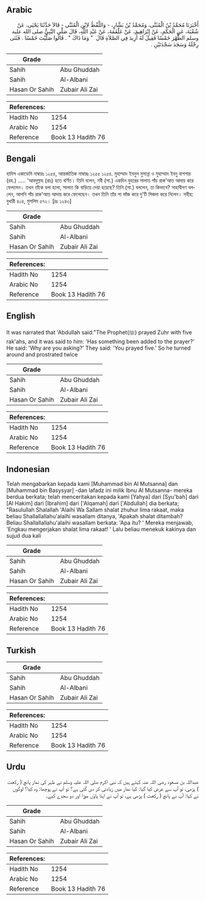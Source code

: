 ## Arabic


<div dir="rtl" lang="ar" style={{fontSize:'larger',backgroundColor:'#f8f9fa',padding:20}}>
أَخْبَرَنَا مُحَمَّدُ بْنُ الْمُثَنَّى، وَمُحَمَّدُ بْنُ بَشَّارٍ، - وَاللَّفْظُ لاِبْنِ الْمُثَنَّى - قَالاَ حَدَّثَنَا يَحْيَى، عَنْ شُعْبَةَ، عَنِ الْحَكَمِ، عَنْ إِبْرَاهِيمَ، عَنْ عَلْقَمَةَ، عَنْ عَبْدِ اللَّهِ، قَالَ صَلَّى النَّبِيُّ صلى الله عليه وسلم الظُّهْرَ خَمْسًا فَقِيلَ لَهُ أَزِيدَ فِي الصَّلاَةِ قَالَ ‏ "‏ وَمَا ذَاكَ ‏"‏ ‏.‏ قَالُوا صَلَّيْتَ خَمْسًا ‏.‏ فَثَنَى رِجْلَهُ وَسَجَدَ سَجْدَتَيْنِ ‏.‏
</div>
<div style={{backgroundColor:'#f8f9fa',padding:20, marginBottom: 10}}><table> <thead> <tr> <th>Grade</th> <th></th> </tr> </thead> <tbody> <tr><td>Sahih</td><td>Abu Ghuddah</td></tr><tr><td>Sahih</td><td>Al-Albani</td></tr><tr><td>Hasan Or Sahih</td><td>Zubair Ali Zai</td></tr></tbody></table><table> <thead> <tr> <th>References:</th> <th></th> </tr> </thead> <tbody><tr><td>Hadith No</td><td>1254</td></tr><tr><td>Arabic No</td><td>1254</td></tr><tr><td>Reference</td><td>Book 13 Hadith 76</td></tr></tbody></table></div>

## Bengali


<div dir="ltr" lang="bn" style={{fontSize:'larger',backgroundColor:'#f8f9fa',padding:20}}>
হাদিস একাডেমি নাম্বারঃ ১২৫৪, আন্তর্জাতিক নাম্বারঃ ১২৫৫ ১২৫৪. মুহাম্মাদ ইবনুল মুসান্না ও মুহাম্মাদ ইবনু বাশশার (রহ.) ..... 'আবদুল্লাহ (রাঃ) হতে বর্ণিত। তিনি বলেন, নবী (সা.) একদিন যুহরের সালাত পাঁচ রাক’আত আদায় করে ফেললেন। তখন তাঁকে বলা হলো, সালাত কি বাড়িয়ে দেয়া হয়েছে? তিনি (সা.) বললেন, তা কিভাবে? সাহাবীগণ বললেন, আপনি পাঁচ রাক'আত আদায় করে ফেলেছেন। তখন তিনি তাঁর পা ভাঁজ করে দু'টি সিজদা করে নিলেন। সহীহ: বুখারী ৪০৪, মুসলিম ৫৭২। [দ্রঃ ১২৪৩]
</div>
<div style={{backgroundColor:'#f8f9fa',padding:20, marginBottom: 10}}><table> <thead> <tr> <th>Grade</th> <th></th> </tr> </thead> <tbody> <tr><td>Sahih</td><td>Abu Ghuddah</td></tr><tr><td>Sahih</td><td>Al-Albani</td></tr><tr><td>Hasan Or Sahih</td><td>Zubair Ali Zai</td></tr></tbody></table><table> <thead> <tr> <th>References:</th> <th></th> </tr> </thead> <tbody><tr><td>Hadith No</td><td>1254</td></tr><tr><td>Arabic No</td><td>1254</td></tr><tr><td>Reference</td><td>Book 13 Hadith 76</td></tr></tbody></table></div>

## English


<div dir="ltr" lang="en" style={{fontSize:'larger',backgroundColor:'#f8f9fa',padding:20}}>
It was narrated that 'Abdullah said:"The Prophet(ﷺ) prayed Zuhr with five rak'ahs, and it was said to him: 'Has something been added to the prayer?' He said: 'Why are you asking?' They said: 'You prayed five.' So he turned around and prostrated twice
</div>
<div style={{backgroundColor:'#f8f9fa',padding:20, marginBottom: 10}}><table> <thead> <tr> <th>Grade</th> <th></th> </tr> </thead> <tbody> <tr><td>Sahih</td><td>Abu Ghuddah</td></tr><tr><td>Sahih</td><td>Al-Albani</td></tr><tr><td>Hasan Or Sahih</td><td>Zubair Ali Zai</td></tr></tbody></table><table> <thead> <tr> <th>References:</th> <th></th> </tr> </thead> <tbody><tr><td>Hadith No</td><td>1254</td></tr><tr><td>Arabic No</td><td>1254</td></tr><tr><td>Reference</td><td>Book 13 Hadith 76</td></tr></tbody></table></div>

## Indonesian


<div dir="ltr" lang="id" style={{fontSize:'larger',backgroundColor:'#f8f9fa',padding:20}}>
Telah mengabarkan kepada kami [Muhammad bin Al Mutsanna] dan [Muhammad bin Basysyar] -dan lafadz ini milik Ibnu Al Mutsanna- mereka berdua berkata; telah menceritakan kepada kami [Yahya] dari [Syu'bah] dari [Al Hakim] dari [Ibrahim] dari ['Alqamah] dari ['Abdullah] dia berkata; "Rasulullah Shalallah 'Alaihi Wa Sallam shalat zhuhur lima rakaat, maka beliau Shallallallahu'alaihi wasallam ditanya, 'Apakah shalat ditambah? Beliau Shallallallahu'alaihi wasallam berkata: 'Apa itu? ' Mereka menjawab, 'Engkau mengerjakan shalat lima rakaat! ' Lalu beliau menekuk kakinya dan sujud dua kali
</div>
<div style={{backgroundColor:'#f8f9fa',padding:20, marginBottom: 10}}><table> <thead> <tr> <th>Grade</th> <th></th> </tr> </thead> <tbody> <tr><td>Sahih</td><td>Abu Ghuddah</td></tr><tr><td>Sahih</td><td>Al-Albani</td></tr><tr><td>Hasan Or Sahih</td><td>Zubair Ali Zai</td></tr></tbody></table><table> <thead> <tr> <th>References:</th> <th></th> </tr> </thead> <tbody><tr><td>Hadith No</td><td>1254</td></tr><tr><td>Arabic No</td><td>1254</td></tr><tr><td>Reference</td><td>Book 13 Hadith 76</td></tr></tbody></table></div>

## Turkish


<div dir="ltr" lang="tr" style={{fontSize:'larger',backgroundColor:'#f8f9fa',padding:20}}>

</div>
<div style={{backgroundColor:'#f8f9fa',padding:20, marginBottom: 10}}><table> <thead> <tr> <th>Grade</th> <th></th> </tr> </thead> <tbody> <tr><td>Sahih</td><td>Abu Ghuddah</td></tr><tr><td>Sahih</td><td>Al-Albani</td></tr><tr><td>Hasan Or Sahih</td><td>Zubair Ali Zai</td></tr></tbody></table><table> <thead> <tr> <th>References:</th> <th></th> </tr> </thead> <tbody><tr><td>Hadith No</td><td>1254</td></tr><tr><td>Arabic No</td><td>1254</td></tr><tr><td>Reference</td><td>Book 13 Hadith 76</td></tr></tbody></table></div>

## Urdu


<div dir="rtl" lang="ur" style={{fontSize:'larger',backgroundColor:'#f8f9fa',padding:20}}>
عبداللہ بن مسعود رضی اللہ عنہ کہتے ہیں کہ نبی اکرم صلی اللہ علیہ وسلم نے ظہر کی نماز پانچ ( رکعت ) پڑھی، تو آپ سے عرض کیا گیا: کیا نماز میں زیادتی کر دی گئی ہے؟ تو آپ نے پوچھا: وہ کیا؟ لوگوں نے کہا: آپ نے پانچ ( رکعت ) پڑھی ہے، تو آپ نے اپنا پاؤں موڑا اور دو سجدے کیے۔
</div>
<div style={{backgroundColor:'#f8f9fa',padding:20, marginBottom: 10}}><table> <thead> <tr> <th>Grade</th> <th></th> </tr> </thead> <tbody> <tr><td>Sahih</td><td>Abu Ghuddah</td></tr><tr><td>Sahih</td><td>Al-Albani</td></tr><tr><td>Hasan Or Sahih</td><td>Zubair Ali Zai</td></tr></tbody></table><table> <thead> <tr> <th>References:</th> <th></th> </tr> </thead> <tbody><tr><td>Hadith No</td><td>1254</td></tr><tr><td>Arabic No</td><td>1254</td></tr><tr><td>Reference</td><td>Book 13 Hadith 76</td></tr></tbody></table></div>